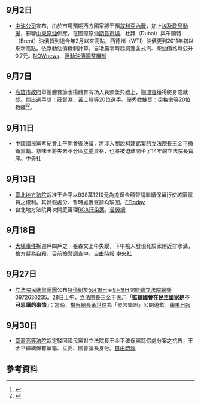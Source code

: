 {{vfd|[[Wikipedia:頁面存廢討論/記錄/2022/06/17#2022年6月臺灣|比較標準]]提刪|date=2022/06/18}}
<noinclude>{{MonthInTaiwan|2013|9}}</noinclude>

==9月2日==
*[[中油公司|中油公司]]宣布，由於市場預期西方國家將干預[[敘利亞內戰|敘利亞內戰]]，加上[[2013年埃及政變事後影響|埃及政局動盪]]，影響[[中東|中東]][[原油|原油]]供應。在國際原油[[期貨市場|期貨市場]]，杜拜（Dubai）與布蘭特（Brent）油價皆到達今年2月以來高點，西德州（WTI）油價更到2011年初以來新高點。依浮動油價機制計算，自凌晨零時起調漲各式汽、柴油價格每公升0.7元。[http://www.nownews.com/2013/09/01/10844-2981042.htm NOWnews]{{Wayback|url=http://www.nownews.com/2013/09/01/10844-2981042.htm |date=20130926164952 }}、[https://web.archive.org/web/20130903172727/http://www.cpc.com.tw/big5/files/12_%E6%B5%AE%E5%8B%95%E6%B2%B9%E5%83%B9%E8%AA%BF%E6%95%B4%E6%A9%9F%E5%88%B6%E4%BD%9C%E6%A5%AD%E5%8E%9F%E5%89%87%E6%9B%B4%E6%96%B01020205.pdf 浮動油價調整機制]

==9月7日==
*[[高雄市政府|高雄市政府]]舉辦體育節表揚體育有功人員頒獎典禮上，[[鞠鴻賓|鞠鴻賓]]獲得終身成就獎。傑出選手獎：[[莊智淵|莊智淵]]、[[黃士峰|黃士峰]]等20位選手。優秀教練獎：[[梁梅宗|梁梅宗]]等20位教練<ref>{{cite news|title=高雄市慶祝體育節表揚體育有功績優人員名單出爐|publisher=台灣全球新聞|url=http://www.eewow.com/2013/09/04-12479.htm|date=2013-09-04|author=丁上|accessdate=2018-03-13|language=zh-hant|archive-url=https://web.archive.org/web/20180313093725/http://www.eewow.com/2013/09/04-12479.htm|archive-date=2018-03-13|dead-url=yes}}</ref><ref>{{cite news|title=〈南部〉體育有功表揚 徐生明終身奉獻獎|publisher=自由時報|url=http://news.ltn.com.tw/news/local/paper/711341|date=2013-09-05|author=洪定宏|accessdate=2018-03-13|language=zh-hant|archive-date=2018-03-13|archive-url=https://web.archive.org/web/20180313040007/http://news.ltn.com.tw/news/local/paper/711341|dead-url=no}}</ref>。

==9月11日==
*[[中國國民黨|中國國民黨]]考紀會上午開會後決議，將涉入關說柯建銘案的[[立法院長|立法院長]][[王金平|王金平]]撤銷黨籍。意味王將失去不分區[[立委|立委]]資格，也將被迫離開坐了14年的立法院長寶座。[http://www.cna.com.tw/News/FirstNews/201309110023-1.aspx 中央社]{{Wayback|url=http://www.cna.com.tw/News/FirstNews/201309110023-1.aspx |date=20160804194120 }}

==9月13日==
*[[臺北地方法院|臺北地方法院]]裁准王金平以938萬1210元為擔保金額聲請繼續保留行使該黨黨員之權利。其餘假處分、暫時處置聲請均駁回。[http://www.ettoday.net/news/20130913/269833.htm ETtoday]{{Wayback|url=http://www.ettoday.net/news/20130913/269833.htm |date=20150924054701 }}
*台北地方法院再次開庭審理[[臺灣美國無線電公司污染事件|RCA汙染案]]。[http://www.coolloud.org.tw/node/75718 苦勞網]{{Wayback|url=http://www.coolloud.org.tw/node/75718 |date=20200808012352 }}

==9月18日==
*[[大埔事件|大埔事件]]拆遷戶四戶之一張森文上午失蹤，下午被人發現死於家附近排水溝，檢方疑為自殺，目前檢警調查中。[https://web.archive.org/web/20131004235024/http://www.libertytimes.com.tw/2013/new/sep/19/today-t1.htm 自由時報] [http://www.cna.com.tw/News/FirstNews/201309180032-1.aspx 中央社]{{Wayback|url=http://www.cna.com.tw/News/FirstNews/201309180032-1.aspx |date=20160310201930 }}

==9月27日==
*[[立法院|立法院]][[民主進步黨|民進黨黨團]]公布[[最高法院檢察署特別偵查組|特偵組]]於[[5月16日|5月16日]]至[[9月9日|9月9日]]間[[監聽國會事件|監聽立法院總機0972630235]]。[[9月28日|28日]]上午，[[立法院長|立法院長]][[王金平|王金平]]表示'''「監聽國會在[[民主國家|民主國家]]是不可思議的事情」'''；當晚，[[最高法院檢察署檢察總長|檢察總長]][[黃世銘|黃世銘]]為「發言錯誤」公開道歉。[http://www.appledaily.com.tw/appledaily/article/headline/20130929/35327097/%E9%86%9C%E8%81%9E%E7%89%B9%E5%81%B5%E7%9B%A3%E8%81%BD%E5%9C%8B%E6%9C%83%E7%B8%BD%E6%A9%9F 蘋果日報]{{Wayback|url=http://www.appledaily.com.tw/appledaily/article/headline/20130929/35327097/%E9%86%9C%E8%81%9E%E7%89%B9%E5%81%B5%E7%9B%A3%E8%81%BD%E5%9C%8B%E6%9C%83%E7%B8%BD%E6%A9%9F |date=20131001091547 }}

==9月30日==
*[[臺灣高等法院|臺灣高等法院]]裁定駁回國民黨對立法院長王金平確保黨籍假處分案之抗告，王金平繼續保有黨籍、立委、國會議長身分。[https://web.archive.org/web/20131029212152/http://www.libertytimes.com.tw/2013/new/oct/1/today-t2.htm 自由時報]

== 參考資料 ==
{{reflist}}

<noinclude>
{{Portal:台灣新聞動態/Footer}}
</noinclude>